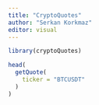 ```yaml
---
title: "CryptoQuotes"
author: "Serkan Korkmaz"
editor: visual
---
```


```r
library(cryptoQuotes)
```




```r
head(
  getQuote(
    ticker = "BTCUSDT"
  )
)
```

